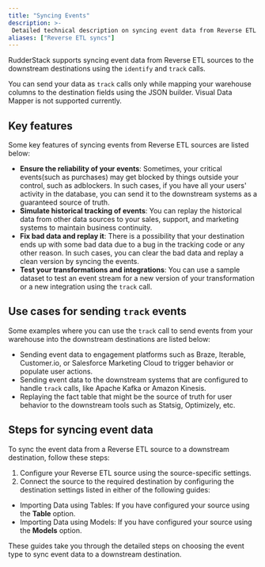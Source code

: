 ```yaml
---
title: "Syncing Events"
description: >-
 Detailed technical description on syncing event data from Reverse ETL sources to the destinations.
aliases: ["Reverse ETL syncs"]
---
```


RudderStack supports syncing event data from Reverse ETL sources to the downstream destinations using the <Link to="/event-spec/standard-events/identify/">`identify`</Link> and <Link to="/event-spec/standard-events/track/">`track`</Link> calls.

<div class="warningBlock">
You can send your data as <code class="inline-code">track</code> calls only while mapping your warehouse columns to the destination fields using the JSON builder. <Link to="/sources/reverse-etl/features/visual-data-mapper/">Visual Data Mapper</Link> is not supported currently.
</div>

## Key features

Some key features of syncing events from Reverse ETL sources are listed below:

- **Ensure the reliability of your events**: Sometimes, your critical events(such as purchases) may get blocked by things outside your control, such as adblockers. In such cases, if you have all your users' activity in the database, you can send it to the downstream systems as a guaranteed source of truth.
- **Simulate historical tracking of events**: You can replay the historical data from other data sources to your sales, support, and marketing systems to maintain business continuity.
- **Fix bad data and replay it**: There is a possibility that your destination ends up with some bad data due to a bug in the tracking code or any other reason.
In such cases, you can clear the bad data and replay a clean version by syncing the events.
- **Test your transformations and integrations**: You can use a sample dataset to test an event stream for a new version of your transformation or a new integration using the `track` call. 

## Use cases for sending `track` events

Some examples where you can use the `track` call to send events from your warehouse into the downstream destinations are listed below:

- Sending event data to engagement platforms such as Braze, Iterable, Customer.io, or Salesforce Marketing Cloud to trigger behavior or populate user actions.
- Sending event data to the downstream systems that are configured to handle `track` calls, like Apache Kafka or Amazon Kinesis.
- Replaying the fact table that might be the source of truth for user behavior to the downstream tools such as Statsig, Optimizely, etc.

## Steps for syncing event data

To sync the event data from a Reverse ETL source to a downstream destination, follow these steps:

1. Configure your Reverse ETL source using the <Link to="/sources/reverse-etl/">source-specific settings</Link>.
2. Connect the source to the required destination by configuring the destination settings listed in either of the following guides:
- <Link to="/sources/reverse-etl/common-settings/importing-data-using-tables/#data-import-settings">Importing Data using Tables</Link>: If you have configured your source using the <strong>Table</strong> option.
- <Link to="/sources/reverse-etl/common-settings/importing-data-using-models/#data-import-settings">Importing Data using Models</Link>: If you have configured your source using the <strong>Models</strong> option.

These guides take you through the detailed steps on choosing the event type to sync event data to a downstream destination.
